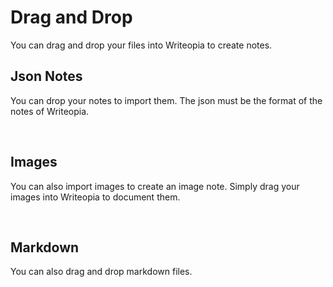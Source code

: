 
# Drag and Drop

You can drag and drop your files into Writeopia to create notes.


## Json Notes
You can drop your notes to import them. The json must be the format of the notes of Writeopia.

<ReactPlayer playing={false} controls url={drag_note} />
<br/>

## Images
You can also import images to create an image note. Simply drag your images into Writeopia to document them.

<ReactPlayer playing={false} controls url={drag_image} />
<br/>

## Markdown
You can also drag and drop markdown files. 
